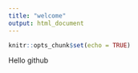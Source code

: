 ```yaml
---
title: "welcome"
output: html_document
---
```


```r
knitr::opts_chunk$set(echo = TRUE)
```
Hello github
